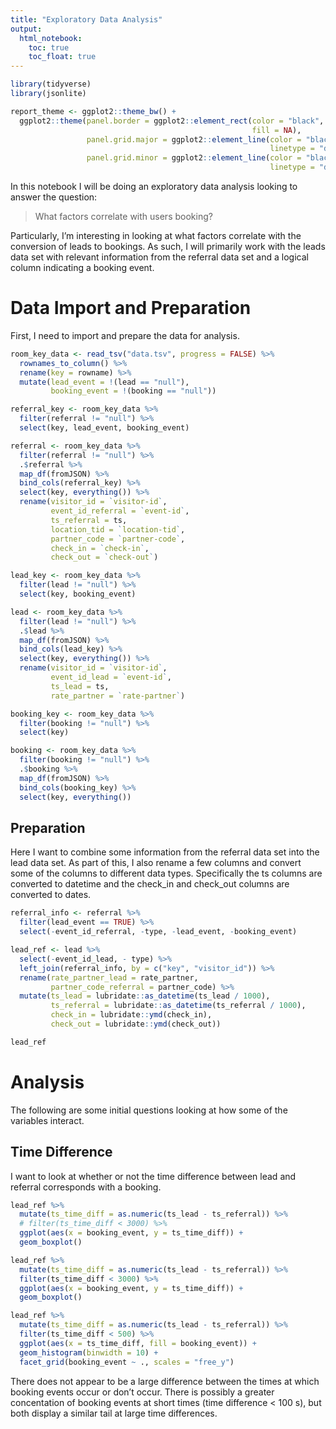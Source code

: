 ```yaml
---
title: "Exploratory Data Analysis"
output: 
  html_notebook:
    toc: true
    toc_float: true
---
```


```r
library(tidyverse)
library(jsonlite)

report_theme <- ggplot2::theme_bw() +
  ggplot2::theme(panel.border = ggplot2::element_rect(color = "black",
                                                      fill = NA),
                 panel.grid.major = ggplot2::element_line(color = "black",
                                                          linetype = "dotted"),
                 panel.grid.minor = ggplot2::element_line(color = "black",
                                                          linetype = "dotted"))
```

In this notebook I will be doing an exploratory data analysis looking to answer 
the question: 

> What factors correlate with users booking?

Particularly, I'm interesting in looking at what factors correlate with the 
conversion of leads to bookings. As such, I will primarily work with the leads 
data set with relevant information from the referral data set and a logical 
column indicating a booking event.

# Data Import and Preparation

First, I need to import and prepare the data for analysis.

```r
room_key_data <- read_tsv("data.tsv", progress = FALSE) %>% 
  rownames_to_column() %>% 
  rename(key = rowname) %>% 
  mutate(lead_event = !(lead == "null"), 
         booking_event = !(booking == "null"))
```

```r
referral_key <- room_key_data %>% 
  filter(referral != "null") %>% 
  select(key, lead_event, booking_event)

referral <- room_key_data %>% 
  filter(referral != "null") %>%
  .$referral %>% 
  map_df(fromJSON) %>% 
  bind_cols(referral_key) %>% 
  select(key, everything()) %>% 
  rename(visitor_id = `visitor-id`, 
         event_id_referral = `event-id`, 
         ts_referral = ts,
         location_tid = `location-tid`, 
         partner_code = `partner-code`, 
         check_in = `check-in`, 
         check_out = `check-out`)
```

```r
lead_key <- room_key_data %>% 
  filter(lead != "null") %>% 
  select(key, booking_event)

lead <- room_key_data %>% 
  filter(lead != "null") %>%
  .$lead %>% 
  map_df(fromJSON) %>% 
  bind_cols(lead_key) %>% 
  select(key, everything()) %>% 
  rename(visitor_id = `visitor-id`, 
         event_id_lead = `event-id`, 
         ts_lead = ts, 
         rate_partner = `rate-partner`)
```

```r
booking_key <- room_key_data %>% 
  filter(booking != "null") %>% 
  select(key)

booking <- room_key_data %>% 
  filter(booking != "null") %>%
  .$booking %>%  
  map_df(fromJSON) %>% 
  bind_cols(booking_key) %>% 
  select(key, everything())
```

## Preparation

Here I want to combine some information from the referral data set into the 
lead data set. As part of this, I also rename a few columns and convert 
some of the columns to different data types. Specifically the ts columns are 
converted to datetime and the check_in and check_out columns are converted 
to dates.

```r
referral_info <- referral %>% 
  filter(lead_event == TRUE) %>% 
  select(-event_id_referral, -type, -lead_event, -booking_event)

lead_ref <- lead %>% 
  select(-event_id_lead, - type) %>% 
  left_join(referral_info, by = c("key", "visitor_id")) %>% 
  rename(rate_partner_lead = rate_partner, 
         partner_code_referral = partner_code) %>% 
  mutate(ts_lead = lubridate::as_datetime(ts_lead / 1000), 
         ts_referral = lubridate::as_datetime(ts_referral / 1000), 
         check_in = lubridate::ymd(check_in), 
         check_out = lubridate::ymd(check_out))
```

```r
lead_ref
```

# Analysis

The following are some initial questions looking at how some of the variables 
interact. 

## Time Difference 

I want to look at whether or not the time difference between lead and referral 
corresponds with a booking.

```r
lead_ref %>% 
  mutate(ts_time_diff = as.numeric(ts_lead - ts_referral)) %>% 
  # filter(ts_time_diff < 3000) %>%
  ggplot(aes(x = booking_event, y = ts_time_diff)) + 
  geom_boxplot()
```

```r
lead_ref %>% 
  mutate(ts_time_diff = as.numeric(ts_lead - ts_referral)) %>% 
  filter(ts_time_diff < 3000) %>%
  ggplot(aes(x = booking_event, y = ts_time_diff)) + 
  geom_boxplot()
```

```r
lead_ref %>% 
  mutate(ts_time_diff = as.numeric(ts_lead - ts_referral)) %>% 
  filter(ts_time_diff < 500) %>%
  ggplot(aes(x = ts_time_diff, fill = booking_event)) + 
  geom_histogram(binwidth = 10) + 
  facet_grid(booking_event ~ ., scales = "free_y")
```

There does not appear to be a large difference between the times at which 
booking events occur or don't occur. There is possibly a greater concentation 
of booking events at short times (time difference < 100 s), but both display a 
similar tail at large time differences. 


